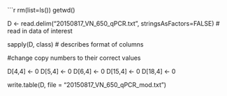 ```r

rm(list=ls())
getwd()

D <- read.delim("20150817_VN_650_qPCR.txt", stringsAsFactors=FALSE) # read in data of interest

sapply(D, class) # describes format of columns

#change copy numbers to their correct values

D[4,4] <- 0
D[5,4] <- 0
D[6,4] <- 0
D[15,4] <- 0
D[18,4] <- 0

write.table(D, file = "20150817_VN_650_qPCR_mod.txt")